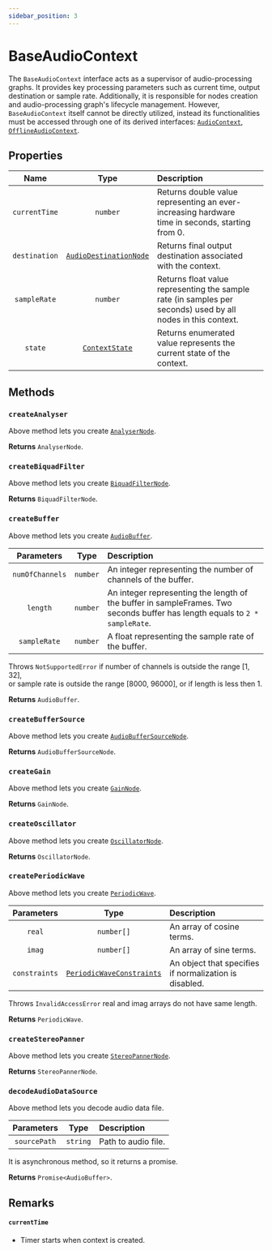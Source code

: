 ```yaml
---
sidebar_position: 3
---
```



# BaseAudioContext

The `BaseAudioContext` interface acts as a supervisor of audio-processing graphs. It provides key processing parameters such as current time, output destination or sample rate.
Additionally, it is responsible for nodes creation and audio-processing graph's lifecycle management.
However, `BaseAudioContext` itself cannot be directly utilized, instead its functionalities must be accessed through one of its derived interfaces: [`AudioContext`](/core/audio-context), [`OfflineAudioContext`](/core/offline-audio-context).

## Properties

| Name | Type | Description | |
| :----: | :----: | :-------- | :-: |
| `currentTime` | `number` | Returns double value representing an ever-increasing hardware time in seconds, starting from 0. | <ReadOnly /> |
| `destination` | [`AudioDestinationNode`](/core/audio-destination-node) | Returns final output destination associated with the context. | <ReadOnly /> |
| `sampleRate` | `number` | Returns float value representing the sample rate (in samples per seconds) used by all nodes in this context. | <ReadOnly /> |
| `state` | [`ContextState`](/types/context-state) | Returns enumerated value represents the current state of the context. | <ReadOnly /> |

## Methods

### `createAnalyser`

Above method lets you create [`AnalyserNode`](/visualization/analyser-node).

**Returns** `AnalyserNode`.

### `createBiquadFilter`

Above method lets you create [`BiquadFilterNode`](/effects/biquad-filter-node).

**Returns** `BiquadFilterNode`.

### `createBuffer`

Above method lets you create [`AudioBuffer`](/sources/audio-buffer).

| Parameters | Type | Description |
| :---: | :---: | :---- |
| `numOfChannels` | `number` | An integer representing the number of channels of the buffer. |
| `length` | `number` | An integer representing the length of the buffer in sampleFrames. Two seconds buffer has length equals to `2 * sampleRate`. |
| `sampleRate` | `number` | A float representing the sample rate of the buffer. |

Throws `NotSupportedError` if number of channels is outside the range [1, 32], <br />
or sample rate is outside the range [8000, 96000],
or if length is less then 1.

**Returns** `AudioBuffer`.

### `createBufferSource`

Above method lets you create [`AudioBufferSourceNode`](/sources/audio-buffer-source-node).

**Returns** `AudioBufferSourceNode`.

### `createGain`

Above method lets you create [`GainNode`](/effects/gain-node).

**Returns** `GainNode`.

### `createOscillator`

Above method lets you create [`OscillatorNode`](/sources/oscillator-node).

**Returns** `OscillatorNode`.

### `createPeriodicWave`

Above method lets you create [`PeriodicWave`](/effects/periodic-wave).

| Parameters | Type | Description |
| :---: | :---: | :---- |
| `real` | `number[]` | An array of cosine terms. |
| `imag` | `number[]` | An array of sine terms. |
| `constraints` <Optional /> | [`PeriodicWaveConstraints`](/types/periodic-wave-constraints) | An object that specifies if normalization is disabled. |

Throws `InvalidAccessError` real and imag arrays do not have same length.

**Returns** `PeriodicWave`.

### `createStereoPanner`

Above method lets you create [`StereoPannerNode`](/spatialization/stereo-panner-node).

**Returns** `StereoPannerNode`.

### `decodeAudioDataSource`

Above method lets you decode audio data file.

| Parameters | Type | Description |
| :---: | :---: | :---- |
| `sourcePath` | `string` | Path to audio file. |

It is asynchronous method, so it returns a promise.

**Returns** `Promise<AudioBuffer>`.

## Remarks

#### `currentTime`

- Timer starts when context is created.
